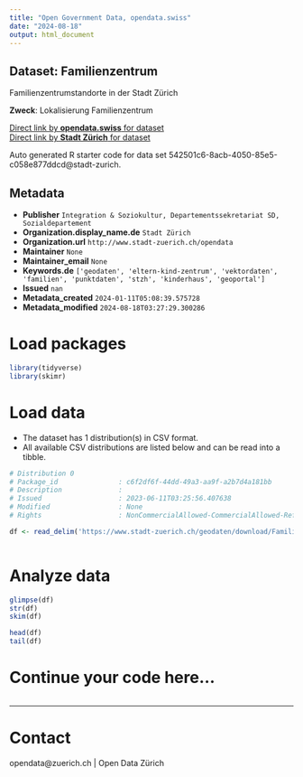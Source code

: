 ```yaml
---
title: "Open Government Data, opendata.swiss"
date: "2024-08-18"
output: html_document
---
```


## Dataset: Familienzentrum

Familienzentrumstandorte in der Stadt Zürich

**Zweck**: Lokalisierung Familienzentrum

[Direct link by **opendata.swiss** for dataset](https://opendata.swiss/de/dataset/familienzentrum)<br>
[Direct link by **Stadt Zürich** for dataset](https://data.stadt-zuerich.ch/dataset/geo_familienzentrum)

Auto generated R starter code for data set 542501c6-8acb-4050-85e5-c058e877ddcd@stadt-zurich.

## Metadata

- **Publisher** `Integration & Soziokultur, Departementssekretariat SD, Sozialdepartement`
- **Organization.display_name.de** `Stadt Zürich`
- **Organization.url** `http://www.stadt-zuerich.ch/opendata`
- **Maintainer** `None`
- **Maintainer_email** `None`
- **Keywords.de** `['geodaten', 'eltern-kind-zentrum', 'vektordaten', 'familien', 'punktdaten', 'stzh', 'kinderhaus', 'geoportal']`
- **Issued** `nan`
- **Metadata_created** `2024-01-11T05:08:39.575728`
- **Metadata_modified** `2024-08-18T03:27:29.300286`


# Load packages

```r

library(tidyverse)
library(skimr)

```

# Load data

-   The dataset has 1 distribution(s) in CSV format.
-   All available CSV distributions are listed below and can be read into a tibble.

```r

# Distribution 0
# Package_id               : c6f2df6f-44dd-49a3-aa9f-a2b7d4a181bb
# Description              : 
# Issued                   : 2023-06-11T03:25:56.407638
# Modified                 : None
# Rights                   : NonCommercialAllowed-CommercialAllowed-ReferenceNotRequired

df <- read_delim('https://www.stadt-zuerich.ch/geodaten/download/Familienzentrum?format=10008')



```

# Analyze data

```r

glimpse(df)
str(df)
skim(df)

head(df)
tail(df)

```

# Continue your code here...

```r

```

------------------------------------------------------------------------

# Contact

opendata@zuerich.ch | Open Data Zürich
